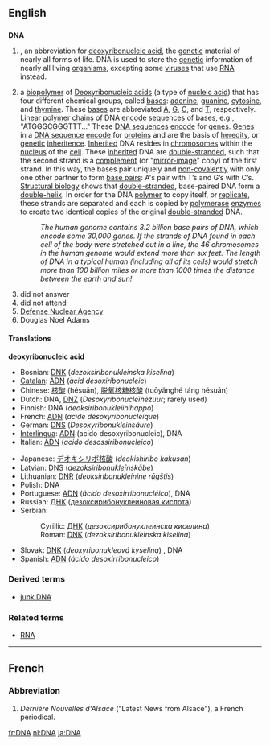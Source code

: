 ==English==
==={{initialism}}===
'''DNA'''
{{wikipedia}}
#{{biology}}, {{genetics}} an abbreviation for [[deoxyribonucleic acid]], the [[genetic]] material of nearly all forms of life. DNA is used to store the [[genetic]] information of nearly all living [[organisms]], excepting some [[viruses]] that use [[RNA]] instead.
#{{biochemistry}} a [[biopolymer]] of [[Deoxyribonucleic acid]]s (a type of [[nucleic acid]]) that has four different chemical groups, called [[bases]]: [[adenine]], [[guanine]], [[cytosine]], and [[thymine]]. These [[bases]] are abbreviated [[A]], [[G]], [[C]], and [[T]], respectively. [[Linear]] [[polymer]] [[chain]]s of DNA [[encode]] [[sequence]]s of bases, e.g., "ATGGGCGGGTTT..." These [[DNA sequence]]s [[encode]] for [[gene]]s. [[Gene]]s in a [[DNA sequence]] [[encode]] for [[protein]]s and are the basis of [[heredity]], or [[genetic]] [[inheritence]]. [[Inherit]]ed DNA resides in [[chromosome]]s within the [[nucleus]] of the [[cell]]. These [[inherit]]ed DNA are [[double-stranded]], such that the second strand is a [[complement]] (or "[[mirror-image]]" copy) of the first strand. In this way, the bases pair uniquely and [[non-covalent]]ly with only one other partner to form [[base pair]]s: A's pair with T’s and G’s with C’s. [[Structural biology]] shows that [[double-stranded]], base-paired DNA form a [[double-helix]]. In order for the DNA [[polymer]] to copy itself, or [[replicate]], these strands are separated and each is copied by [[polymerase]] [[enzyme]]s to create two identical copies of the original [[double-stranded]] DNA.
#:''The human genome contains 3.2 billion base pairs of DNA, which encode some 30,000 genes. If the strands of DNA found in each cell of the body were stretched out in a line, the 46 chromosomes in the human genome would extend more than six feet. The length of DNA in a typical human (including all of its cells) would stretch more than 100 billion miles or more than 1000 times the distance between the earth and sun!''   
#did not answer
#did not attend
#[[w:Defense Nuclear Agency|Defense Nuclear Agency]]
#Douglas Noel Adams


====Translations====
'''deoxyribonucleic acid'''
{{top}}
*Bosnian: [[DNK#Bosnian|DNK]] (''dezoksiribonukleinska kiselina'') {{f}}
*[[Catalan]]: [[ADN]] (''àcid desoxiribonucleic'')
*Chinese: [[核酸]] (hésuān), [[脱氧核糖核酸]] (tuōyǎnghé táng hésuān)
*Dutch: DNA, [[DNZ]] (''Desoxyribonucleïnezuur''; rarely used)
*Finnish: DNA (''deoksiribonukleiinihappo'')
*French: [[ADN]] (''acide désoxyribonucléique'') {{m}}
*German: [[DNS]] (''Desoxyribonukleinsäure'') {{f}}
*[[Interlingua]]: [[ADN]] (acido desoxyribonucleic), DNA
*Italian: [[ADN]] (''acido desossiribonucleico'') {{m}}
{{mid}}
*Japanese: [[デオキシリボ核酸]] (''deokishiribo kakusan'')
*Latvian: [[DNS#Latvian|DNS]] (''dezoksiribonukleīnskābe'')
*Lithuanian: [[DNR]] (''deoksiribonukleininė rūgštis'')
*Polish: DNA {{n}}
*Portuguese: [[ADN]] (''ácido desoxirribonucléico''), DNA
*Russian: [[ДНК#Russian|ДНК]] ([[дезоксирибонуклеиновая кислота]]) {{f}}
*Serbian:
*:Cyrillic: [[ДНК#Serbian|ДНК]] (''дезоксирибонуклеинска киселина'') {{f}}
*:Roman: [[DNK#Serbian|DNK]] (''dezoksiribonukleinska kiselina'') {{f}}
*Slovak: [[DNK]] (''deoxyribonukleová kyselina'') {{f}}, DNA {{n}}
*Spanish: [[ADN]] (''ácido desoxirribonucleico'')
{{bottom}}

===Derived terms===
*[[junk DNA]]

===Related terms===
*[[RNA]]


----

==French==
===Abbreviation===

#''Dernière Nouvelles d'Alsace'' ("Latest News from Alsace"), a French periodical.

[[fr:DNA]]
[[nl:DNA]]
[[ja:DNA]]